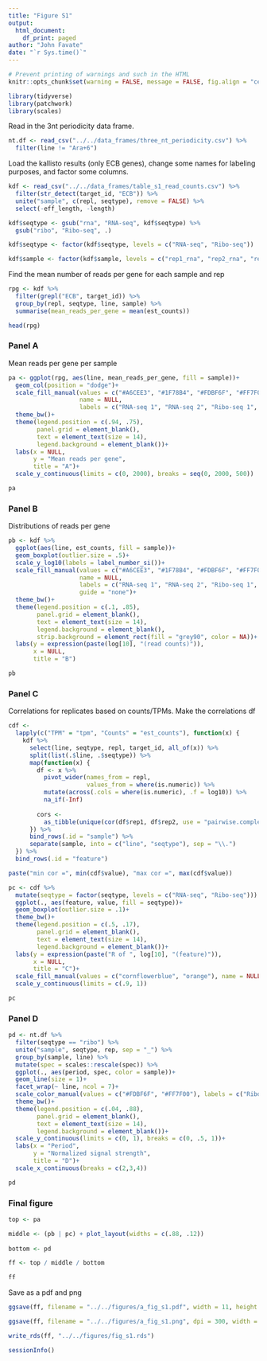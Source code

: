 ```yaml
---
title: "Figure S1"
output: 
  html_document:
    df_print: paged
author: "John Favate"
date: "`r Sys.time()`"
---
```


<style type="text/css">
.main-container {
  max-width: 1500px;
  margin-left: auto;
  margin-right: auto;
}
</style>

```r
# Prevent printing of warnings and such in the HTML
knitr::opts_chunk$set(warning = FALSE, message = FALSE, fig.align = "center")
```

```r
library(tidyverse)
library(patchwork)
library(scales)
```

Read in the 3nt periodicity data frame.
```r
nt.df <- read_csv("../../data_frames/three_nt_periodicity.csv") %>% 
  filter(line != "Ara+6")
```

Load the kallisto results (only ECB genes), change some names for labeling purposes, and factor some columns.
```r
kdf <- read_csv("../../data_frames/table_s1_read_counts.csv") %>% 
  filter(str_detect(target_id, "ECB")) %>% 
  unite("sample", c(repl, seqtype), remove = FALSE) %>% 
  select(-eff_length, -length)

kdf$seqtype <- gsub("rna", "RNA-seq", kdf$seqtype) %>% 
  gsub("ribo", "Ribo-seq", .)

kdf$seqtype <- factor(kdf$seqtype, levels = c("RNA-seq", "Ribo-seq"))

kdf$sample <- factor(kdf$sample, levels = c("rep1_rna", "rep2_rna", "rep1_ribo", "rep2_ribo"))
```

Find the mean number of reads per gene for each sample and rep
```r
rpg <- kdf %>% 
  filter(grepl("ECB", target_id)) %>% 
  group_by(repl, seqtype, line, sample) %>% 
  summarise(mean_reads_per_gene = mean(est_counts))

head(rpg)
```

### Panel A

Mean reads per gene per sample
```r
pa <- ggplot(rpg, aes(line, mean_reads_per_gene, fill = sample))+
  geom_col(position = "dodge")+
  scale_fill_manual(values = c("#A6CEE3", "#1F78B4", "#FDBF6F", "#FF7F00"),
                    name = NULL,
                    labels = c("RNA-seq 1", "RNA-seq 2", "Ribo-seq 1", "Ribo-seq 2"))+
  theme_bw()+
  theme(legend.position = c(.94, .75), 
        panel.grid = element_blank(),
        text = element_text(size = 14),
        legend.background = element_blank())+
  labs(x = NULL,
       y = "Mean reads per gene",
       title = "A")+
  scale_y_continuous(limits = c(0, 2000), breaks = seq(0, 2000, 500))

pa
```


### Panel B

Distributions of reads per gene
```r
pb <- kdf %>% 
  ggplot(aes(line, est_counts, fill = sample))+
  geom_boxplot(outlier.size = .5)+
  scale_y_log10(labels = label_number_si())+
  scale_fill_manual(values = c("#A6CEE3", "#1F78B4", "#FDBF6F", "#FF7F00"),
                    name = NULL,
                    labels = c("RNA-seq 1", "RNA-seq 2", "Ribo-seq 1", "Ribo-seq 2"),
                    guide = "none")+
  theme_bw()+
  theme(legend.position = c(.1, .85), 
        panel.grid = element_blank(),
        text = element_text(size = 14),
        legend.background = element_blank(),
        strip.background = element_rect(fill = "grey90", color = NA))+
  labs(y = expression(paste(log[10], "(read counts)")),
       x = NULL,
       title = "B")

pb
```

### Panel C

Correlations for replicates based on counts/TPMs. Make the correlations df
```r
cdf <-
  lapply(c("TPM" = "tpm", "Counts" = "est_counts"), function(x) {
    kdf %>%
      select(line, seqtype, repl, target_id, all_of(x)) %>%
      split(list(.$line, .$seqtype)) %>%
      map(function(x) {
        df <- x %>%
          pivot_wider(names_from = repl,
                      values_from = where(is.numeric)) %>%
          mutate(across(.cols = where(is.numeric), .f = log10)) %>%
          na_if(-Inf)
        
        cors <-
          as_tibble(unique(cor(df$rep1, df$rep2, use = "pairwise.complete.obs")))
      }) %>%
      bind_rows(.id = "sample") %>%
      separate(sample, into = c("line", "seqtype"), sep = "\\.")
  }) %>%
  bind_rows(.id = "feature")

paste("min cor =", min(cdf$value), "max cor =", max(cdf$value))
```

```r
pc <- cdf %>% 
  mutate(seqtype = factor(seqtype, levels = c("RNA-seq", "Ribo-seq"))) %>% 
  ggplot(., aes(feature, value, fill = seqtype))+
  geom_boxplot(outlier.size = .1)+
  theme_bw()+
  theme(legend.position = c(.5, .17), 
        panel.grid = element_blank(),
        text = element_text(size = 14),
        legend.background = element_blank())+
  labs(y = expression(paste("R of ", log[10], "(feature)")),
       x = NULL,
       title = "C")+
  scale_fill_manual(values = c("cornflowerblue", "orange"), name = NULL)+
  scale_y_continuous(limits = c(.9, 1))

pc
```

### Panel D

```r
pd <- nt.df %>%
  filter(seqtype == "ribo") %>% 
  unite("sample", seqtype, rep, sep = "_") %>% 
  group_by(sample, line) %>% 
  mutate(spec = scales::rescale(spec)) %>% 
  ggplot(., aes(period, spec, color = sample))+
  geom_line(size = 1)+
  facet_wrap(~ line, ncol = 7)+
  scale_color_manual(values = c("#FDBF6F", "#FF7F00"), labels = c("Ribo-seq 1", "Ribo-seq 2", "RNA-seq 1", "RNA-seq 2"), name = NULL, guide = "none")+
  theme_bw()+
  theme(legend.position = c(.04, .88), 
        panel.grid = element_blank(),
        text = element_text(size = 14),
        legend.background = element_blank())+
  scale_y_continuous(limits = c(0, 1), breaks = c(0, .5, 1))+
  labs(x = "Period",
       y = "Normalized signal strength",
       title = "D")+
  scale_x_continuous(breaks = c(2,3,4))

pd
```

### Final figure

```r
top <- pa

middle <- (pb | pc) + plot_layout(widths = c(.88, .12))
  
bottom <- pd

ff <- top / middle / bottom

ff
```

Save as a pdf and png
```r
ggsave(ff, filename = "../../figures/a_fig_s1.pdf", width = 11, height = 8.5)

ggsave(ff, filename = "../../figures/a_fig_s1.png", dpi = 300, width = 11, height = 8.5)

write_rds(ff, "../../figures/fig_s1.rds")
```

```r
sessionInfo()
```

